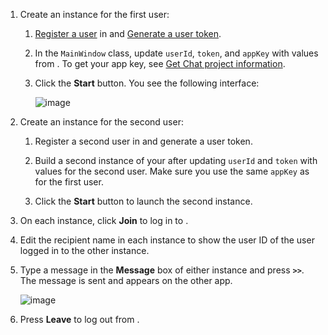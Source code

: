 <PlatformWrapper platform="windows">

1. Create an <Vpl k="CLIENT" /> instance for the first user:

    1. [Register a user](enable#register-a-user) in <Link to="{{Global.AGORA_CONSOLE_URL}}"><Vg k="CONSOLE" /></Link> and [Generate a user token](enable#generate-a-user-token).

    1. In the `MainWindow` class, update `userId`, `token`, and `appKey` with values from <Vg k="CONSOLE" />.  To get your app key, see [Get Chat project information](enable#get-chat-project-information).

    1. Click the **Start** button. You see the following interface:
    
        ![image](/images/chat/chat-windows-interface.png)   

1. Create an <Vpl k="CLIENT" /> instance for the second user:

   1. Register a second user in <Vg k="CONSOLE" /> and generate a user token.

    1. Build a second instance of your <Vpl k="CLIENT" /> after updating `userId` and `token` with values for the second user. Make sure you use the same `appKey` as for the first user.

    1. Click the **Start** button to launch the second instance. 

1. On each instance, click **Join** to log in to <Vg k="COMPANY" /> <Vg k="CHAT" />. 

1. Edit the recipient name in each <Vpl k="CLIENT" /> instance to show the user ID of the user logged in to the other instance.

1. Type a message in the **Message** box of either instance and press **`>>`**. The message is sent and appears on the other app. 
    
    ![image](/images/chat/chat-windows-communication.png)

1. Press **Leave** to log out from <Vg k="COMPANY" /> <Vg k="CHAT" />.

</PlatformWrapper>